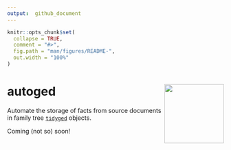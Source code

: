 ```yaml
---
output:  github_document
---
```


<!-- README.md is generated from README.Rmd. Please edit that file -->

```r
knitr::opts_chunk$set(
  collapse = TRUE,
  comment = "#>",
  fig.path = "man/figures/README-",
  out.width = "100%"
)
```

# autoged <img src='man/figures/logo.png' align="right" height="138" />

<!-- badges: start -->
<!-- badges: end -->

Automate the storage of facts from source documents in family tree [`tidyged`](https://jl5000.github.io/tidyged/) objects.

Coming (not so) soon!
